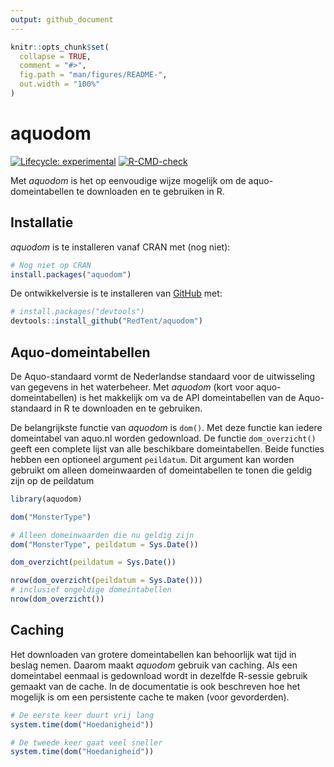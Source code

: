 ```yaml
---
output: github_document
---
```


<!-- README.md is generated from README.Rmd. Please edit that file -->

```r
knitr::opts_chunk$set(
  collapse = TRUE,
  comment = "#>",
  fig.path = "man/figures/README-",
  out.width = "100%"
)
```

# aquodom

<!-- badges: start -->
[![Lifecycle: experimental](https://img.shields.io/badge/lifecycle-experimental-orange.svg)](https://lifecycle.r-lib.org/articles/stages.html#experimental)
[![R-CMD-check](https://github.com/RedTent/aquodom/workflows/R-CMD-check/badge.svg)](https://github.com/RedTent/aquodom/actions)
<!-- badges: end -->

Met *aquodom* is het op eenvoudige wijze mogelijk om de aquo-domeintabellen te downloaden en te gebruiken in R.

## Installatie

*aquodom* is te installeren vanaf CRAN met (nog niet):

``` r
# Nog niet op CRAN
install.packages("aquodom") 
```

De ontwikkelversie is te installeren van [GitHub](https://github.com/RedTent/aquodom) met:

``` r
# install.packages("devtools")
devtools::install_github("RedTent/aquodom")
```
## Aquo-domeintabellen

De Aquo-standaard vormt de Nederlandse standaard voor de uitwisseling van gegevens in het waterbeheer. Met *aquodom*  (kort voor aquo-domeintabellen) is het makkelijk om va de API domeintabellen van de Aquo-standaard in R te downloaden en te gebruiken. 

De belangrijkste functie van *aquodom* is `dom()`. Met deze functie kan iedere domeintabel van aquo.nl worden gedownload. De functie `dom_overzicht()` geeft een complete lijst van alle beschikbare domeintabellen. Beide functies hebben een optioneel argument `peildatum`. Dit argument kan worden gebruikt om alleen domeinwaarden of domeintabellen te tonen die geldig zijn op de peildatum


```r
library(aquodom)

dom("MonsterType")

# Alleen domeinwaarden die nu geldig zijn
dom("MonsterType", peildatum = Sys.Date())

dom_overzicht(peildatum = Sys.Date())

nrow(dom_overzicht(peildatum = Sys.Date()))
# inclusief ongeldige domeintabellen
nrow(dom_overzicht())

```

## Caching

Het downloaden van grotere domeintabellen kan behoorlijk wat tijd in beslag nemen. Daarom maakt *aquodom* gebruik van caching. Als een domeintabel eenmaal is gedownload wordt in dezelfde R-sessie gebruik gemaakt van de cache. In de documentatie is ook beschreven hoe het mogelijk is om een persistente cache te maken (voor gevorderden).

```r
# De eerste keer duurt vrij lang
system.time(dom("Hoedanigheid"))

# De tweede keer gaat veel sneller
system.time(dom("Hoedanigheid"))


```

